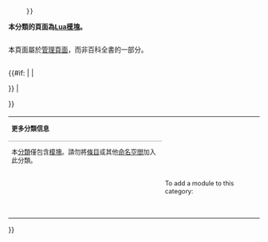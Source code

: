 {{Cmbox
| type = notice
| style = padding-bottom:0.5em;
| image = [[File:Lua-logo-nolabel.svg|44px|Lua logo|alt=|link=]]
| text = <div>
<table style="width:98%; background:none; border-collapse: collapse;"><!--

   -->{{#if:{{{topic|}}}{{{description|}}}
       | <tr style="background:#d5e4ed;line-height:1.5em;"><td style="border:1px solid #aaa;font-size:120%;padding:0.35em;"> <!--
          -->{{#if:{{{topic|}}} |'''Modules relating to {{{topic}}}.'''&nbsp;{{{1|}}}{{{description|}}}
              | <div><!--(in case 1/description begins with newline:)--> {{{1|}}}{{{description|}}} </div>
             }} </td></tr>
      }}<!--

 --><tr><td style="line-height:1.3em;padding-top:0.3em;"> <!--

    --> <div style="font-size:95%;font-weight:bold;"> 本分類的頁面為[[Wikipedia:Lua|Lua模塊]]。</div>
                <div style="font-size:95%;padding:0.15em 0;line-height:1.3em;">本頁面屬於[[:Category:維基百科管理|管理頁面]]，而非百科全書的一部分。</div>

<!--
          --><table class="collapsible collapsed" style="width:100%;font-size:90%;padding-top:0.25em;background:transparent;line-height:1.3em;">
               <tr><th style="border-bottom:1px solid #aaa;text-align:left;"> 更多分類信息 </th></tr>
               <tr><td> 本[[Help:分类|分類]]僅包含[[Wikipedia:Lua|模塊]]。請勿將[[Wikipedia:什么是条目|條目]]或其他[[Wikipedia:名字空间|命名空間]]加入此分類。</td></tr><!--

               --> <tr> {{#if:{{{help|}}}{{{2|}}} <!--
               (then:)-->| {{if declined|{{{help|}}} |{{#if:{{{2|}}}|<td>{{{2}}}</td>}} |<td>{{{help}}}{{{2|}}}</td>}}<!--
               (else:)-->| <td> To add a module to this category:
               {{Unbulleted list |list_style=padding-left:1.4em;
                | In the documentation page (usually named "Module:''Name''/doc"), add
                | {{pad}}{{mono|{{brackets|{{FULLPAGENAME}}}}}}
                | to the <nowiki><includeonly></nowiki> section at the bottom of that page.
               }} </td> }} </tr>
             </table> <!--

      --></td></tr>

</table> </div>
}}<noinclude>
{{Documentation}}
</noinclude>